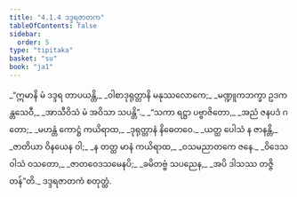 ```yaml
---
title: "4.1.4 ဒဒ္ဒရဇာတက"
tableOfContents: false
sidebar:
  order: 5
type: "tipitaka"
basket: "su"
book: "ja1"
---
```



<DynamicBreadcrumb />

<Division number="13" book="ja1">

<Paragraph number="898" type="verses" book="ja1">
_“ဣမာနိ မံ ဒဒ္ဒရ တာပယန္တိ,_  
_ဝါစာဒုရုတ္တာနိ မနုဿလောကေ;_  
_မဏ္ဍူကဘက္ခာ ဥဒကန္တသေဝီ,_  
_အာသီဝိသံ မံ အဝိသာ သပန္တိ”._  

</Paragraph>

</Division>
<Division number="14" book="ja1">

<Paragraph number="899" type="verses" book="ja1">
_“သကာ ရဋ္ဌာ ပဗ္ဗာဇိတော,_  
_အညံ ဇနပဒံ ဂတော;_  
_မဟန္တံ ကောဋ္ဌံ ကယိရာထ,_  
_ဒုရုတ္တာနံ နိဓေတဝေ._  

</Paragraph>

</Division>
<Division number="15" book="ja1">

<Paragraph number="900" type="verses" book="ja1">
_ယတ္ထ ပေါသံ န ဇာနန္တိ,_  
_ဇာတိယာ ဝိနယေန ဝါ;_  
_န တတ္ထ မာနံ ကယိရာထ,_  
_ဝသမညာတကေ ဇနေ._  

</Paragraph>

</Division>
<Division number="16" book="ja1">

<Paragraph number="901" type="verses" book="ja1">
_ဝိဒေသဝါသံ ဝသတော,_  
_ဇာတဝေဒသမေနပိ;_  
_ခမိတဗ္ဗံ သပညေန,_  
_အပိ ဒါသဿ တဇ္ဇိတန်”တိ._  


</Paragraph>
</Division>

<Paragraph number="902" type="center" book="ja1">
ဒဒ္ဒရဇာတကံ စတုတ္ထံ.
</Paragraph>
